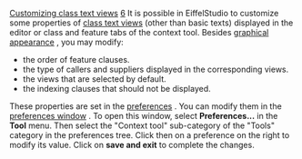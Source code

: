 [[Property:title|Customizing class text views]]
[[Property:weight|6]]
It is possible in EiffelStudio to customize some properties of [[Formatters: Introduction|class text views]]  (other than basic texts) displayed in the editor or class and feature tabs of the context tool. Besides [[Changing texts display|graphical appearance]] , you may modify: 
* the order of feature clauses.
* the type of callers and suppliers displayed in the corresponding views.
* the views that are selected by default.
* the indexing clauses that should not be displayed.
These properties are set in the [[EiffelStudio preferences: Introduction|preferences]] . You can modify them in the [[Preference window overview|preferences window]] . To open this window, select '''Preferences...''' in the '''Tool''' menu. Then select the "Context tool" sub-category of the "Tools" category in the preferences tree. Click then on a preference on the right to modify its value. 
Click on '''save and exit''' to complete the changes. 

{{seealso| '''See Also''' <br/>
[[Preference window overview|Preference window description]]  <br/>
[[EiffelStudio preferences: Introduction|Preferences reference]]  }}




